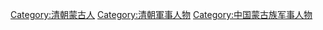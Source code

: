 [[Category:清朝蒙古人|Category:清朝蒙古人]]
[[Category:清朝軍事人物|Category:清朝軍事人物]]
[[Category:中国蒙古族军事人物|Category:中国蒙古族军事人物]]